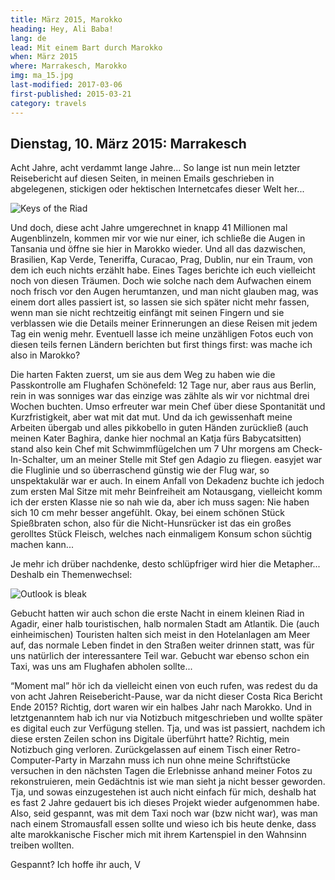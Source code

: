 ```yaml
---
title: März 2015, Marokko
heading: Hey, Ali Baba!
lang: de
lead: Mit einem Bart durch Marokko
when: März 2015
where: Marrakesch, Marokko
img: ma_15.jpg
last-modified: 2017-03-06
first-published: 2015-03-21
category: travels
---
```


## Dienstag, 10. März 2015: Marrakesch

Acht Jahre, acht verdammt lange Jahre... So lange ist nun mein letzter
Reisebericht auf diesen Seiten, in meinen Emails geschrieben in abgelegenen,
stickigen oder hektischen Internetcafes dieser Welt her...

![Keys of the Riad](./ma_keys.jpg)

Und doch, diese acht Jahre umgerechnet in knapp 41 Millionen mal Augenblinzeln,
kommen mir vor wie nur einer, ich schließe die Augen in Tansania und öffne sie
hier in Marokko wieder. Und all das dazwischen, Brasilien, Kap Verde, Teneriffa,
Curacao, Prag, Dublin, nur ein Traum, von dem ich euch nichts erzählt habe.
Eines Tages berichte ich euch vielleicht noch von diesen Träumen. Doch wie
solche nach dem Aufwachen einem noch frisch vor den Augen herumtanzen, und man
nicht glauben mag, was einem dort alles passiert ist, so lassen sie sich später
nicht mehr fassen, wenn man sie nicht rechtzeitig einfängt mit seinen Fingern
und sie verblassen wie die Details meiner Erinnerungen an diese Reisen mit jedem
Tag ein wenig mehr. Eventuell lasse ich meine unzähligen Fotos euch von diesen
teils fernen Ländern berichten but first things first: was mache ich also in
Marokko?

Die harten Fakten zuerst, um sie aus dem Weg zu haben wie die Passkontrolle am
Flughafen Schönefeld: 12 Tage nur, aber raus aus Berlin, rein in was sonniges
war das einzige was zählte als wir vor nichtmal drei Wochen buchten. Umso
erfreuter war mein Chef über diese Spontanität und Kurzfristigkeit, aber wat mit
dat mut. Und da ich gewissenhaft meine Arbeiten übergab und alles pikkobello in
guten Händen zurückließ (auch meinen Kater Baghira, danke hier nochmal an Katja
fürs Babycatsitten) stand also kein Chef mit Schwimmflügelchen um 7 Uhr morgens
am Check-In-Schalter, um an meiner Stelle mit Stef gen Adagio zu fliegen.
easyjet war die Fluglinie und so überraschend günstig wie der Flug war, so
unspektakulär war er auch. In einem Anfall von Dekadenz buchte ich jedoch zum
ersten Mal Sitze mit mehr Beinfreiheit am Notausgang, vielleicht komm ich der
ersten Klasse nie so nah wie da, aber ich muss sagen: Nie haben sich 10 cm mehr
besser angefühlt. Okay, bei einem schönen Stück Spießbraten schon, also für die
Nicht-Hunsrücker ist das ein großes gerolltes Stück Fleisch, welches nach
einmaligem Konsum schon süchtig machen kann...

Je mehr ich drüber nachdenke, desto schlüpfriger wird hier die Metapher...
Deshalb ein Themenwechsel:

![Outlook is bleak](./ma_food.jpg)

Gebucht hatten wir auch schon die erste Nacht in einem kleinen Riad in Agadir,
einer halb touristischen, halb normalen Stadt am Atlantik. Die (auch
einheimischen) Touristen halten sich meist in den Hotelanlagen am Meer auf, das
normale Leben findet in den Straßen weiter drinnen statt, was für uns natürlich
der interessantere Teil war. Gebucht war ebenso schon ein Taxi, was uns am
Flughafen abholen sollte...

“Moment mal” hör ich da vielleicht einen von euch rufen, was redest du da von
acht Jahren Reisebericht-Pause, war da nicht dieser Costa Rica Bericht Ende
2015? Richtig, dort waren wir ein halbes Jahr nach Marokko. Und in
letztgenanntem hab ich nur via Notizbuch mitgeschrieben und wollte später es
digital euch zur Verfügung stellen. Tja, und was ist passiert, nachdem ich diese
ersten Zeilen schon ins Digitale überführt hatte? Richtig, mein Notizbuch ging
verloren. Zurückgelassen auf einem Tisch einer Retro-Computer-Party in Marzahn
muss ich nun ohne meine Schriftstücke versuchen in den nächsten Tagen die
Erlebnisse anhand meiner Fotos zu rekonstruieren, mein Gedächtnis ist wie man
sieht ja nicht besser geworden. Tja, und sowas einzugestehen ist auch nicht
einfach für mich, deshalb hat es fast 2 Jahre gedauert bis ich dieses Projekt
wieder aufgenommen habe. Also, seid gespannt, was mit dem Taxi noch war (bzw
nicht war), was man nach einem Stromausfall essen sollte und wieso ich bis heute
denke, dass alte marokkanische Fischer mich mit ihrem Kartenspiel in den
Wahnsinn treiben wollten.

Gespannt? Ich hoffe ihr auch, V
